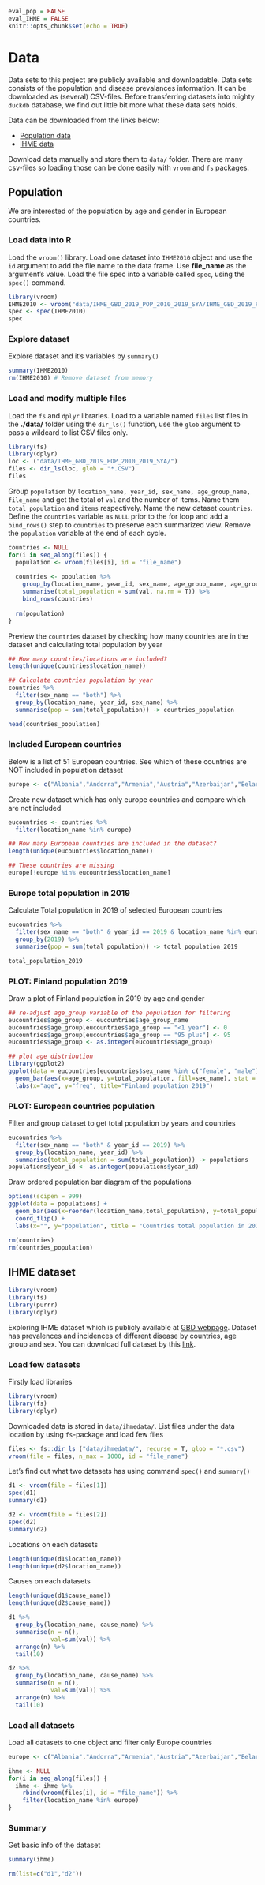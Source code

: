 
```r
eval_pop = FALSE
eval_IHME = FALSE
knitr::opts_chunk$set(echo = TRUE)
```

# Data

Data sets to this project are publicly available and downloadable. Data sets consists of the population and disease prevalances information. It can be downloaded as (several) CSV-files. Before transferring datasets into mighty `duckdb` database, we find out little bit more what these data sets holds. 

Data can be downloaded from the links below:

* [Population data](http://ghdx.healthdata.org/record/ihme-data/gbd-2019-population-estimates-1950-2019)
* [IHME data](http://ghdx.healthdata.org/gbd-results-tool?params=gbd-api-2019-permalink/e77f5cf5b1b5b77568d115f4878cd19b)

Download data manually and store them to `data/` folder. There are many csv-files so loading those can be done easily with `vroom` and `fs` packages. 

## Population

We are interested of the population by age and gender in European countries. 

### Load data into R

Load the `vroom()` library. Load one dataset into `IHME2010` object and use the `id` argument to add the file name to the data frame.  Use **file_name** as the argument's value. Load the file spec into a variable called `spec`, using the `spec()` command.

```r
library(vroom)
IHME2010 <- vroom("data/IHME_GBD_2019_POP_2010_2019_SYA/IHME_GBD_2019_POP_SYA_2010_Y2021M01D28.CSV", id = "file_name")
spec <- spec(IHME2010)
spec
```

### Explore dataset

Explore dataset and it's variables by `summary()`

```r
summary(IHME2010)
rm(IHME2010) # Remove dataset from memory
```


### Load and modify multiple files

Load the `fs` and `dplyr` libraries. Load to a variable named `files` list files in the **./data/** folder using the `dir_ls()` function, use the `glob` argument to pass a wildcard to list CSV files only. 

```r
library(fs)
library(dplyr)
loc <- ("data/IHME_GBD_2019_POP_2010_2019_SYA/")
files <- dir_ls(loc, glob = "*.CSV")
files
```

Group `population` by `location_name, year_id, sex_name, age_group_name, file_name` and get the total of `val` and the number of items. Name them `total_population` and `items` respectively. Name the new dataset `countries`. Define the `countries` variable as `NULL` prior to the for loop and add a `bind_rows()` step to `countries` to preserve each summarized view. Remove the `population` variable at the end of each cycle.

```r
countries <- NULL
for(i in seq_along(files)) {
  population <- vroom(files[i], id = "file_name")
  
  countries <- population %>% 
    group_by(location_name, year_id, sex_name, age_group_name, age_group_id) %>% 
    summarise(total_population = sum(val, na.rm = T)) %>% 
    bind_rows(countries)
  
  rm(population)
}
```

Preview the `countries` dataset by checking how many countries are in the dataset and calculating total population by year

```r
## How many countries/locations are included?    
length(unique(countries$location_name))

## Calculate countries population by year 
countries %>% 
  filter(sex_name == "both") %>% 
  group_by(location_name, year_id, sex_name) %>% 
  summarise(pop = sum(total_population)) -> countries_population

head(countries_population)
```

### Included European countries

Below is a list of 51 European countries. See which of these countries are NOT included in population dataset

```r
europe <- c("Albania","Andorra","Armenia","Austria","Azerbaijan","Belarus","Belgium","Bosnia and Herzegovina","Bulgaria","Croatia","Cyprus","Czechia","Denmark","Estonia","Finland","France","Georgia","Germany","Greece","Hungary","Iceland","Ireland","Italy","Kazakhstan","Latvia","Lithuania","Luxembourg","Malta","Republic of Moldova","Monaco","Montenegro","Netherlands","North Macedonia","Norway","Poland","Portugal","Romania","Russian Federation","San Marino","Serbia","Slovakia","Slovenia","Spain","Sweden","Switzerland","Turkey","Ukraine","United Kingdom")
```

Create new dataset which has only europe countries and compare which are not included

```r
eucountries <- countries %>% 
  filter(location_name %in% europe)

## How many European countries are included in the dataset?
length(unique(eucountries$location_name))

## These countries are missing
europe[!europe %in% eucountries$location_name]
```

### Europe total population in 2019

Calculate Total population in 2019 of selected European countries

```r
eucountries %>% 
  filter(sex_name == "both" & year_id == 2019 & location_name %in% europe) %>% 
  group_by(2019) %>%
  summarise(pop = sum(total_population)) -> total_population_2019

total_population_2019
```


### PLOT: Finland population 2019

Draw a plot of Finland population in 2019 by age and gender

```r
## re-adjust age_group variable of the population for filtering
eucountries$age_group <- eucountries$age_group_name
eucountries$age_group[eucountries$age_group == "<1 year"] <- 0
eucountries$age_group[eucountries$age_group == "95 plus"] <- 95
eucountries$age_group <- as.integer(eucountries$age_group)

## plot age distribution
library(ggplot2)
ggplot(data = eucountries[eucountries$sex_name %in% c("female", "male") & eucountries$location_name == "Finland" & eucountries$year_id == 2019, ]) +
  geom_bar(aes(x=age_group, y=total_population, fill=sex_name), stat = "identity") + 
  labs(x="age", y="freq", title="Finland population 2019")
```


### PLOT: European countries population

Filter and group dataset to get total population by years and countries

```r
eucountries %>% 
  filter(sex_name == "both" & year_id == 2019) %>% 
  group_by(location_name, year_id) %>% 
  summarise(total_population = sum(total_population)) -> populations
populations$year_id <- as.integer(populations$year_id)
```

Draw ordered population bar diagram of the populations

```r
options(scipen = 999)
ggplot(data = populations) +
  geom_bar(aes(x=reorder(location_name,total_population), y=total_population, group=year_id), position="dodge", stat="identity") +
  coord_flip() +
  labs(x="", y="population", title = "Countries total population in 2019")
```



```r
rm(countries)
rm(countries_population)
```



## IHME dataset

```r
library(vroom)
library(fs)
library(purrr)
library(dplyr)
```


Exploring IHME dataset which is publicly available at [GBD webpage](http://ghdx.healthdata.org/gbd-results-tool?params=gbd-api-2019-public/706a4f69209d31dd557b6bc2b787a938). Dataset has prevalences and incidences of different disease by countries, age group and sex. You can download full dataset by this [link](http://ghdx.healthdata.org/gbd-results-tool?params=gbd-api-2019-permalink/e77f5cf5b1b5b77568d115f4878cd19b).


### Load few datasets

Firstly load libraries 

```r
library(vroom)
library(fs)
library(dplyr)
```

Downloaded data is stored in `data/ihmedata/`. List files under the data location by using `fs`-package and load few files

```r
files <- fs::dir_ls ("data/ihmedata/", recurse = T, glob = "*.csv")
vroom(file = files, n_max = 1000, id = "file_name")
```

Let's find out what two datasets has using command `spec()` and `summary()`

```r
d1 <- vroom(file = files[1])
spec(d1)
summary(d1)
```

```r
d2 <- vroom(file = files[2])
spec(d2)
summary(d2)
```

Locations on each datasets

```r
length(unique(d1$location_name))
length(unique(d2$location_name))
```

Causes on each datasets

```r
length(unique(d1$cause_name))
length(unique(d2$cause_name))
```

```r
d1 %>% 
  group_by(location_name, cause_name) %>% 
  summarise(n = n(),
            val=sum(val)) %>% 
  arrange(n) %>% 
  tail(10)

d2 %>% 
  group_by(location_name, cause_name) %>% 
  summarise(n = n(),
            val=sum(val)) %>% 
  arrange(n) %>% 
  tail(10)
```


### Load all datasets

Load all datasets to one object and filter only Europe countries 

```r
europe <- c("Albania","Andorra","Armenia","Austria","Azerbaijan","Belarus","Belgium","Bosnia and Herzegovina","Bulgaria","Croatia","Cyprus","Czechia","Denmark","Estonia","Finland","France","Georgia","Germany","Greece","Hungary","Iceland","Ireland","Italy","Kazakhstan","Kosovo","Latvia","Liechtenstein","Lithuania","Luxembourg","Malta","Moldova","Monaco","Montenegro","Netherlands","North Macedonia","Norway","Poland","Portugal","Romania","Russian Federation","San Marino","Serbia","Slovakia","Slovenia","Spain","Sweden","Switzerland","Turkey","Ukraine","United Kingdom","Vatican City")

ihme <- NULL
for(i in seq_along(files)) {
  ihme <- ihme %>% 
    rbind(vroom(files[i], id = "file_name")) %>% 
    filter(location_name %in% europe)
}

```


### Summary 

Get basic info of the dataset

```r
summary(ihme)
```


```r
rm(list=c("d1","d2"))
```

